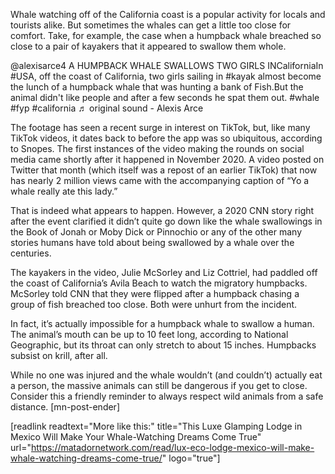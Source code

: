 Whale watching off of the California coast is a popular activity for locals and tourists alike. But sometimes the whales can get a little too close for comfort. Take, for example, the case when a humpback whale breached so close to a pair of kayakers that it appeared to swallow them whole.

  @alexisarce4 A HUMPBACK WHALE SWALLOWS TWO GIRLS INCaliforniaIn #USA, off the coast of California, two girls sailing in #kayak almost become the lunch of a humpback whale that was hunting a bank of Fish.But the animal didn&#39;t like people and after a few seconds he spat them out. #whale #fyp #california ♬ original sound - Alexis Arce   

The footage has seen a recent surge in interest on TikTok, but, like many TikTok videos, it dates back to before the app was so ubiquitous, according to Snopes. The first instances of the video making the rounds on social media came shortly after it happened in November 2020. A video posted on Twitter that month (which itself was a repost of an earlier TikTok) that now has nearly 2 million views came with the accompanying caption of “Yo a whale really ate this lady.”

That is indeed what appears to happen. However, a 2020 CNN story right after the event clarified it didn’t quite go down like the whale swallowings in the Book of Jonah or Moby Dick or Pinnochio or any of the other many stories humans have told about being swallowed by a whale over the centuries.

The kayakers in the video, Julie McSorley and Liz Cottriel, had paddled off the coast of California’s Avila Beach to watch the migratory humpbacks. McSorley told CNN that they were flipped after a humpback chasing a group of fish breached too close. Both were unhurt from the incident.

In fact, it’s actually impossible for a humpback whale to swallow a human. The animal’s mouth can be up to 10 feet long, according to National Geographic, but its throat can only stretch to about 15 inches. Humpbacks subsist on krill, after all.

While no one was injured and the whale wouldn’t (and couldn’t) actually eat a person, the massive animals can still be dangerous if you get to close. Consider this a friendly reminder to always respect wild animals from a safe distance. [mn-post-ender]

[readlink readtext="More like this:" title="This Luxe Glamping Lodge in Mexico Will Make Your Whale-Watching Dreams Come True"  url="https://matadornetwork.com/read/lux-eco-lodge-mexico-will-make-whale-watching-dreams-come-true/" logo="true"]